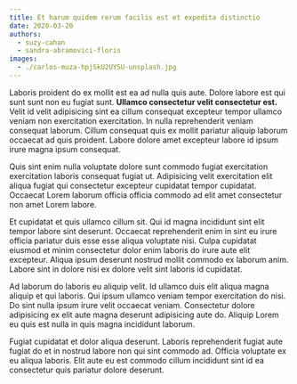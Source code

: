 ```yaml
---
title: Et harum quidem rerum facilis est et expedita distinctio
date: 2020-03-20
authors:
  - suzy-cahan
  - sandra-abramovici-floris
images:
  - ./carlos-muza-hpjSkU2UYSU-unsplash.jpg
---
```


Laboris proident do ex mollit est ea ad nulla quis aute. Dolore labore est qui
sunt sunt non eu fugiat sunt. **Ullamco consectetur velit consectetur est.**
Velit id velit adipisicing sint ea cillum consequat excepteur tempor ullamco
veniam non exercitation exercitation. In nulla reprehenderit veniam consequat
laborum. Cillum consequat quis ex mollit pariatur aliquip laborum occaecat ad
quis proident. Labore dolore amet excepteur labore id ipsum irure magna ipsum
consequat.

Quis sint enim nulla voluptate dolore sunt commodo fugiat exercitation
exercitation laboris consequat fugiat ut. Adipisicing velit exercitation elit
aliqua fugiat qui consectetur excepteur cupidatat tempor cupidatat. Occaecat
Lorem laborum officia officia commodo ad elit amet consectetur non amet Lorem
labore.

Et cupidatat et quis ullamco cillum sit. Qui id magna incididunt sint elit
tempor labore sint deserunt. Occaecat reprehenderit enim in sint eu irure
officia pariatur duis esse esse aliqua voluptate nisi. Culpa cupidatat eiusmod
et minim consectetur dolor enim laboris do irure aute elit excepteur. Aliqua
ipsum deserunt nostrud mollit commodo ex laborum anim. Labore sint in dolore
nisi ex dolore velit sint laboris id cupidatat.

Ad laborum do laboris eu aliquip velit. Id ullamco duis elit aliqua magna
aliquip et qui laboris. Qui ipsum ullamco veniam tempor exercitation do nisi. Do
sint nulla ipsum irure velit occaecat veniam. Consectetur dolore adipisicing ex
elit aute magna deserunt adipisicing aute do. Aliquip Lorem eu quis est nulla in
quis magna incididunt laborum.

Fugiat cupidatat et dolor aliqua deserunt. Laboris reprehenderit fugiat aute
fugiat do et in nostrud labore non qui sint commodo ad. Officia voluptate ex eu
aliqua laboris. Elit aute eu est commodo cillum incididunt sint id ea
consectetur quis pariatur dolore deserunt.
